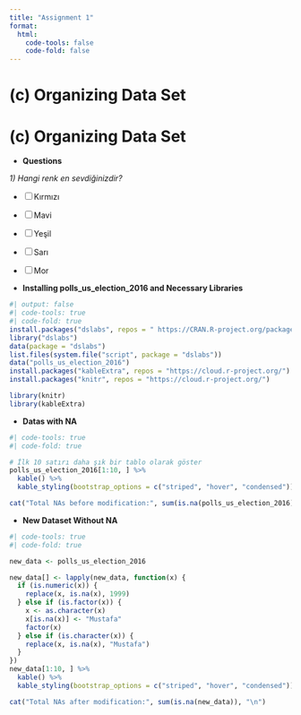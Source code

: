 ```yaml
---
title: "Assignment 1"
format:
  html:
    code-tools: false
    code-fold: false
---
```


# **(c) Organizing Data Set**

# **(c) Organizing Data Set**

-   **Questions**

*1) Hangi renk en sevdiğinizdir?*

-   [ ] Kırmızı

-   [ ] Mavi

-   [ ] Yeşil

-   [ ] Sarı

-   [ ] Mor

-   **Installing polls_us_election_2016 and Necessary Libraries**

```r
#| output: false
#| code-tools: true
#| code-fold: true
install.packages("dslabs", repos = " https://CRAN.R-project.org/package=dslabs")
library("dslabs")
data(package = "dslabs")
list.files(system.file("script", package = "dslabs"))
data("polls_us_election_2016")
install.packages("kableExtra", repos = "https://cloud.r-project.org/")
install.packages("knitr", repos = "https://cloud.r-project.org/")

library(knitr)
library(kableExtra)
```

-   **Datas with NA**

```r
#| code-tools: true
#| code-fold: true

# İlk 10 satırı daha şık bir tablo olarak göster
polls_us_election_2016[1:10, ] %>%
  kable() %>%
  kable_styling(bootstrap_options = c("striped", "hover", "condensed"))

cat("Total NAs before modification:", sum(is.na(polls_us_election_2016)), "\n")

```

-   **New Dataset Without NA**

```r
#| code-tools: true
#| code-fold: true

new_data <- polls_us_election_2016

new_data[] <- lapply(new_data, function(x) {
  if (is.numeric(x)) {
    replace(x, is.na(x), 1999)
  } else if (is.factor(x)) {
    x <- as.character(x)
    x[is.na(x)] <- "Mustafa"
    factor(x)
  } else if (is.character(x)) {
    replace(x, is.na(x), "Mustafa")
  }
})
new_data[1:10, ] %>%
  kable() %>%
  kable_styling(bootstrap_options = c("striped", "hover", "condensed"))

cat("Total NAs after modification:", sum(is.na(new_data)), "\n")
```

